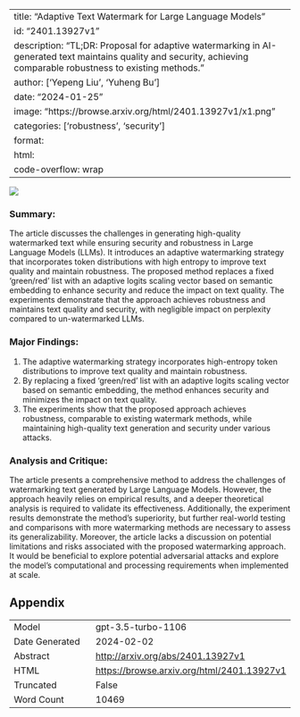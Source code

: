 
---
title: "Adaptive Text Watermark for Large Language Models"
id: "2401.13927v1"
description: "TL;DR: Proposal for adaptive watermarking in AI-generated text maintains quality and security, achieving comparable robustness to existing methods."
author: ['Yepeng Liu', 'Yuheng Bu']
date: "2024-01-25"
image: "https://browse.arxiv.org/html/2401.13927v1/x1.png"
categories: ['robustness', 'security']
format:
  html:
    code-overflow: wrap
---

![](https://browse.arxiv.org/html/2401.13927v1/x1.png)

### **Summary:**
The article discusses the challenges in generating high-quality watermarked text while ensuring security and robustness in Large Language Models (LLMs). It introduces an adaptive watermarking strategy that incorporates token distributions with high entropy to improve text quality and maintain robustness. The proposed method replaces a fixed 'green/red' list with an adaptive logits scaling vector based on semantic embedding to enhance security and reduce the impact on text quality. The experiments demonstrate that the approach achieves robustness and maintains text quality and security, with negligible impact on perplexity compared to un-watermarked LLMs.

### Major Findings:
1. The adaptive watermarking strategy incorporates high-entropy token distributions to improve text quality and maintain robustness.
2. By replacing a fixed 'green/red' list with an adaptive logits scaling vector based on semantic embedding, the method enhances security and minimizes the impact on text quality.
3. The experiments show that the proposed approach achieves robustness, comparable to existing watermark methods, while maintaining high-quality text generation and security under various attacks.

### Analysis and Critique:
The article presents a comprehensive method to address the challenges of watermarking text generated by Large Language Models. However, the approach heavily relies on empirical results, and a deeper theoretical analysis is required to validate its effectiveness. Additionally, the experiment results demonstrate the method's superiority, but further real-world testing and comparisons with more watermarking methods are necessary to assess its generalizability. Moreover, the article lacks a discussion on potential limitations and risks associated with the proposed watermarking approach. It would be beneficial to explore potential adversarial attacks and explore the model's computational and processing requirements when implemented at scale.

## Appendix

|          |          |
|----------|----------|
| Model     | gpt-3.5-turbo-1106       |
| Date Generated     | 2024-02-02       |
| Abstract | [http://arxiv.org/abs/2401.13927v1](http://arxiv.org/abs/2401.13927v1)        |
| HTML     | [https://browse.arxiv.org/html/2401.13927v1](https://browse.arxiv.org/html/2401.13927v1)       |
| Truncated       | False       |
| Word Count       | 10469       |